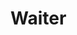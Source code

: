 

<Meta title="Library/Waiter" />

# Waiter

<Story name="Waiter">
  <div className="columns">
    <Waiter
      waiter={{
        id: 1,
        name: "John",
        age: 20,
        email: "john@live.rhul.ac.uk",
        address: "RHUL, Egham Hill, Egham TW20 0EX",
        sales: "2",
      }}
    />
  </div>
</Story>
